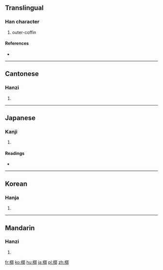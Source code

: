 {{also|椁}}
==Translingual==

===Han character===
{{Han char|rn=75|rad=木|as=11|sn=15|four=47927|canj=DYDL}}

# outer-coffin

====References====
* {{Han ref|kx=0547.050|dkj=15362|dj=0935.020|hdz=21268.010|uh=69E8|ud=27112|bh=BCCD|bd=48333}}

----

==Cantonese==

===Hanzi===
{{yue-hanzi|jyut=|y=gwok3|sim=椁}}

# {{defn|lang=yue|sort=木11}}

----

==Japanese==

===Kanji===
{{ja-kanji|grade=|rs=木11}}

# {{defn|lang=ja|sort=木11}}

====Readings====
* {{ja-readings|on=[[かく]] (kaku)|kun=[[そとひつぎ]] (sotohitsugi)}}

----

==Korean==

===Hanja===
{{ko-hanja|hangeul=곽|eumhun=|rv=gwak|mr=kwak|y=kwak}}

# {{defn|lang=ko|sort=木11}}

----

==Mandarin==

===Hanzi===
{{cmn-hanzi|sim=椁|pin=[[guǒ]] ([[guo3]])|wg=kuo<sup>3</sup>}}

# {{defn|lang=cmn|sort=木11}}

[[fr:槨]]
[[ko:槨]]
[[hu:槨]]
[[ja:槨]]
[[pl:槨]]
[[zh:槨]]